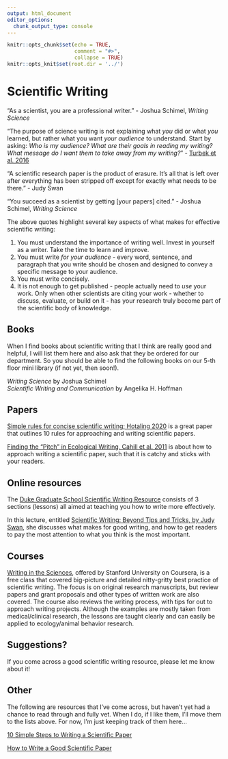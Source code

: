 ```yaml
---
output: html_document
editor_options:
  chunk_output_type: console
---
```


```r
knitr::opts_chunk$set(echo = TRUE,
                      comment = "#>",
                      collapse = TRUE)
knitr::opts_knit$set(root.dir = '../')
```

# Scientific Writing

"As a scientist, you are a professional writer." - Joshua Schimel, *Writing Science*

“The purpose of science writing is not explaining what *you* did or what *you* learned, but rather what you want *your audience* to understand. Start by asking: *Who is my audience? What are their goals in reading my writing? What message do I want them to take away from my writing?*” - [Turbek et al. 2016](https://doi.org/10.1002/bes2.1258)

“A scientific research paper is the product of erasure. It’s all that is left over after everything has been stripped off except for exactly what needs to be there.” - Judy Swan

"You succeed as a scientist by getting [your papers] cited." - Joshua Schimel, *Writing Science*

The above quotes highlight several key aspects of what makes for effective scientific writing:

1. You must understand the importance of writing well. Invest in yourself as a writer. Take the time to learn and improve.
2. You must write *for your audience* - every word, sentence, and paragraph that you write should be chosen and designed to convey a specific message to your audience.
3. You must write concisely.
4. It is not enough to get published - people actually need to *use* your work. Only when other scientists are citing your work - whether to discuss, evaluate, or build on it - has your research truly become part of the scientific body of knowledge.

## Books {-}

When I find books about scientific writing that I think are really good and helpful, I will list them here and also ask that they be ordered for our department. So you should be able to find the following books on our 5-th floor mini library (if not yet, then soon!).

*Writing Science* by Joshua Schimel  
*Scientific Writing and Communication* by Angelika H. Hoffman

## Papers {-}

[Simple rules for concise scientific writing; Hotaling 2020](https://aslopubs.onlinelibrary.wiley.com/doi/10.1002/lol2.10165) is a great paper that outlines 10 rules for approaching and writing scientific papers.

[Finding the "Pitch" in Ecological Writing, Cahill et al. 2011](https://esajournals.onlinelibrary.wiley.com/doi/full/10.1890/0012-9623-92.2.196) is about how to approach writing a scientific paper, such that it is catchy and sticks with your readers.


## Online resources {-}

The [Duke Graduate School Scientific Writing Resource](https://sites.duke.edu/scientificwriting/) consists of 3 sections (lessons) all aimed at teaching you how to write more effectively.

In this lecture, entitled [Scientific Writing: Beyond Tips and Tricks, by Judy Swan](https://www.youtube.com/watch?v=jLPCdDp_LE0&ab_channel=PublicCommunicationforResearchers), she discusses what makes for good writing, and how to get readers to pay the most attention to what you think is the most important.


## Courses {-}

[Writing in the Sciences](https://www.coursera.org/learn/sciwrite), offered by Stanford University on Coursera, is a free class that covered big-picture and detailed nitty-gritty best practice of scientific writing. The focus is on original research manuscripts, but review papers and grant proposals and other types of written work are also covered. The course also reviews the writing process, with tips for out to approach writing projects. Although the examples are mostly taken from medical/clinical research, the lessons are taught clearly and can easily be applied to ecology/animal behavior research.


## Suggestions? {-}

If you come across a good scientific writing resource, please let me know about it!

## Other {-}

The following are resources that I've come across, but haven't yet had a chance to read through and fully vet. When I do, if I like them, I'll move them to the lists above. For now, I'm just keeping track of them here...

[10 Simple Steps to Writing a Scientific Paper](https://spie.org/news/photonics-focus/janfeb-2020/how-to-write-a-scientific-paper?SSO=1)

[How to Write a Good Scientific Paper](https://spie.org/samples/9781510619142.pdf)
